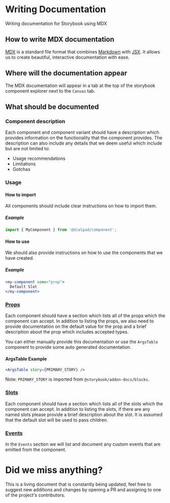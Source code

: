 
<Meta title="Docs/Storybook/Writing Documentation" />

# Writing Documentation
<Subtitle>
  Writing documentation for Storybook using MDX
</Subtitle>

## How to write MDX documentation

[MDX]((https://storybook.js.org/docs/vue/api/mdx)) is a standard file format that combines
[Markdown](https://guides.github.com/features/mastering-markdown/) with [JSX](https://facebook.github.io/jsx/). It
allows us to create beautiful, interactive documentation with ease.

## Where will the documentation appear

The MDX documentation will appear in a tab at the top of the storybook component explorer next to the `Canvas` tab.

## What should be documented

### Component description

Each component and component variant should have a description which provides information on the functionality that the
component provides. The description can also include any details that we deem useful which include but are not limited
to:

* Usage recommendations
* Limitations
* Gotchas

### Usage

#### How to import

All components should include clear instructions on how to import them.

##### Example

```js
import { MyComponent } from '@dialpad/component';
```

#### How to use

We should also provide instructions on how to use the components that we have created.

##### Example

```jsx
<my-component some="prop">
  Default Slot
</my-component>
```

### [Props](https://v3.vuejs.org/guide/component-props.html)

Each component should have a section which lists all of the props which the component can accept. In addition to listing
the props, we also need to provide documentation on the default value for the prop and a brief description about the
prop which includes accepted types.

You can either manually provide this documentation or use the `ArgsTable` component to provide some auto generated
documentation.

#### ArgsTable Example

```jsx
<ArgsTable story={PRIMARY_STORY} />
```

Note: `PRIMARY_STORY` is imported from `@storybook/addon-docs/blocks`.

### [Slots](https://v3.vuejs.org/guide/component-slots.html)

Each component should have a section which lists all of the slots which the component can accept. In addition to
listing the slots, if there are any named slots please provide a brief description about the slot. It is assumed that
the default slot will be used to pass children.

### [Events](https://v3.vuejs.org/guide/component-custom-events.html)

In the `Events` section we will list and document any custom events that are emitted from the component.

# Did we miss anything?

This is a living document that is constantly being updated, feel free to suggest new additions and changes by opening
a PR and assigning to one of the project's contributors.
